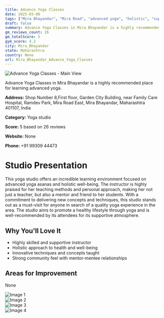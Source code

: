 ```yaml
---
title: Advance Yoga Classes
date: 2025-03-08
tags: ["Mira Bhayandar", "Mira Road", "advanced yoga", "holistic", "supportive atmosphere", "Mira Bhayandar"]  
draft: false
summary: Advance Yoga Classes in Mira Bhayandar is a highly recommended place for learning advanced yoga.
gm_reviews_count: 26
gm_totalScore: 5
gym_score: 4.2
city: Mira_Bhayandar
state: Maharashtra
country: None
url: Mira_Bhayandar_Advance_Yoga_Classes
---
```


<div className="aspect-[16/9] relative my-8">
  <img 
    src="https://lh5.googleusercontent.com/p/AF1QipNGt0nejlYn3k4E9bnQxWAcCCnCKbfAH-B5zVwM=w1920-h1080-k-no"
    alt="Advance Yoga Classes - Main View"
    className="object-cover absolute inset-0 w-full h-full rounded-lg"
  />
</div>

Advance Yoga Classes in Mira Bhayandar is a highly recommended place for learning advanced yoga.

**Address:** Shop Number 8,First floor, Garden City Building, near Family Care Hospital, Ramdev Park, Mira Road East, Mira Bhayandar, Maharashtra 401107, India

**Category:** Yoga studio

**Score:** 5 based on 26 reviews

**Website:** None

**Phone:** +91 99309 44473

# Studio Presentation

This yoga studio offers an incredible learning environment focused on advanced yoga asanas and holistic well-being. The instructor is highly praised for her teaching methods and personal approach, making her not just a teacher, but also a mentor and friend to her students. With a commitment to delivering new concepts and techniques, this studio stands out as a must-visit for anyone in search of a quality yoga experience in the area.
The studio aims to promote a healthy lifestyle through yoga and is well-recommended by its attendees for its supportive atmosphere.

## Why You'll Love It

- Highly skilled and supportive instructor
- Holistic approach to health and well-being
- Innovative techniques and concepts taught
- Strong community feel with mentor-mentee relationships

## Areas for Improvement

None

<div className="grid grid-cols-1 xl:grid-cols-2 gap-4 my-8">
<div className="aspect-[4/3] relative"><img src="https://lh3.googleusercontent.com/p/AF1QipNSISqkuyOJ5WgmJ-N-2FWYg_RF9fitGfVdDDI8=w1920-h1080-k-no" alt="Image 1" className="object-cover absolute inset-0 w-full h-full rounded-lg" /></div>
<div className="aspect-[4/3] relative"><img src="https://lh5.googleusercontent.com/p/AF1QipPcZSmZo9AfkaUgaUdgVjOZOPzlSH-hE2U6yKl0=w1920-h1080-k-no" alt="Image 2" className="object-cover absolute inset-0 w-full h-full rounded-lg" /></div>
<div className="aspect-[4/3] relative"><img src="https://lh3.googleusercontent.com/p/AF1QipN6x4Mr6yWiodTOMcCGdDsF6HXqeW3eK8YfMj-x=w1920-h1080-k-no" alt="Image 3" className="object-cover absolute inset-0 w-full h-full rounded-lg" /></div>
<div className="aspect-[4/3] relative"><img src="https://lh5.googleusercontent.com/p/AF1QipOi35rqmHBhYsC02kgh34H-G7hrWIxLulo5tSw5=w1920-h1080-k-no" alt="Image 4" className="object-cover absolute inset-0 w-full h-full rounded-lg" /></div>
</div>